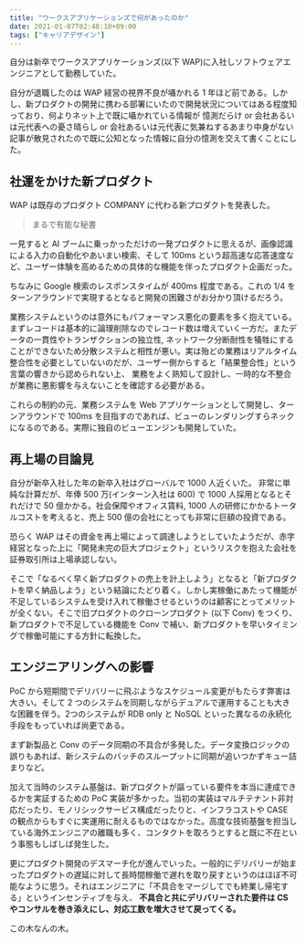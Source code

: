 ```yaml
---
title: "ワークスアプリケーションズで何があったのか"
date: 2021-01-07T02:48:10+09:00
tags: ["キャリアデザイン"]
---
```


自分は新卒でワークスアプリケーションズ(以下 WAP)に入社しソフトウェアエンジニアとして勤務していた。

自分が退職したのは WAP 経営の視界不良が囁かれる 1 年ほど前である。しかし、新プロダクトの開発に携わる部署にいたので開発状況についてはある程度知っており、何よりネット上で既に囁かれている情報が 憶測だらけ or 会社あるいは元代表への憂さ晴らし or 会社あるいは元代表に気兼ねするあまり中身がない記事が散見されたので既に公知となった情報に自分の憶測を交えて書くことにした。

## 社運をかけた新プロダクト

WAP は既存のプロダクト COMPANY に代わる新プロダクトを発表した。

> まるで有能な秘書

一見すると AI ブームに乗っかっただけの一発プロダクトに思えるが、画像認識による入力の自動化やあいまい検索、そして 100ms という超高速な応答速度など、ユーザー体験を高めるための具体的な機能を伴ったプロダクト企画だった。

ちなみに Google 検索のレスポンスタイムが 400ms 程度である。これの 1/4 をターンアラウンドで実現するとなると開発の困難さがお分かり頂けるだろう。

業務システムというのは意外にもパフォーマンス悪化の要素を多く抱えている。まずレコードは基本的に論理削除なのでレコード数は増えていく一方だ。またデータの一貫性やトランザクションの独立性, ネットワーク分断耐性を犠牲にすることができないため分散システムと相性が悪い。実は殆どの業務はリアルタイム整合性を必要としていないのだが、ユーザー側からすると「結果整合性」という言葉の響きから認められない上、 業務をよく熟知して設計し、一時的な不整合が業務に悪影響を与えないことを確認する必要がある。

これらの制約の元、業務システムを Web アプリケーションとして開発し、ターンアラウンドで 100ms を目指すのであれば、ビューのレンダリングすらネックになるのである。実際に独自のビューエンジンも開発していた。

## 再上場の目論見

自分が新卒入社した年の新卒入社はグローバルで 1000 人近くいた。
非常に単純な計算だが、年俸 500 万(インターン入社は 600) で 1000 人採用となるとそれだけで 50 億かかる。社会保障やオフィス賃料, 1000 人の研修にかかるトータルコストを考えると、売上 500 億の会社にとっても非常に巨額の投資である。

恐らく WAP はその資金を再上場によって調達しようとしていたようだが、赤字経営となった上に「開発未完の巨大プロジェクト」というリスクを抱えた会社を証券取引所は上場承認しない。

そこで「なるべく早く新プロダクトの売上を計上しよう」となると「新プロダクトを早く納品しよう」という結論にたどり着く。しかし実稼働にあたって機能が不足しているシステムを受け入れて稼働させるというのは顧客にとってメリットが全くない。そこで旧プロダクトのクローンプロダクト (以下 Conv) をつくり、新プロダクトで不足している機能を Conv で補い、新プロダクトを早いタイミングで稼働可能にする方針に転換した。

## エンジニアリングへの影響

PoC から短期間でデリバリーに飛ぶようなスケジュール変更がもたらす弊害は大きい。そして 2 つのシステムを同期しながらデュアルで運用することも大きな困難を伴う。2つのシステムが RDB only と NoSQL といった異なるの永続化手段をもっていれば尚更である。

まず新製品と Conv のデータ同期の不具合が多発した。データ変換ロジックの誤りもあれば、新システムのバッチのスループットに同期が追いつかずキュー詰まりなど。

加えて当時のシステム基盤は、新プロダクトが謳っている要件を本当に達成できるかを実証するための PoC 実装が多かった。当初の実装はマルチテナント非対応だったり、モノリシックサービス構成だったりと、インフラコストや CASE の観点からもすぐに実運用に耐えるものではなかった。高度な技術基盤を担当している海外エンジニアの離職も多く、コンタクトを取ろうとすると既に不在という事態もしばしば発生した。

更にプロダクト開発のデスマーチ化が進んでいった。一般的にデリバリーが始まったプロダクトの遅延に対して長時間稼働で遅れを取り戻すというのはほぼ不可能なように思う。それはエンジニアに「不具合をマージしてでも終業し帰宅する」というインセンティブを与え、 **不具合と共にデリバリーされた要件は CS やコンサルを巻き添えにし、対応工数を増大させて戻ってくる。**

この木なんの木。
